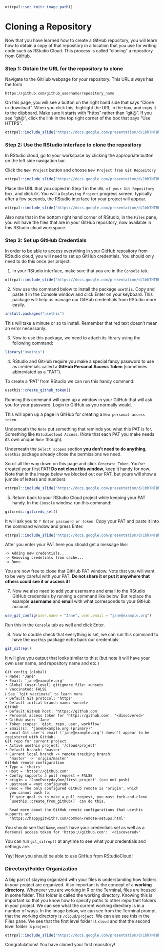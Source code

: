 
```r
ottrpal::set_knitr_image_path()
```

# Cloning a Repository

Now that you have learned how to create a GitHub repository, you will learn how to obtain a copy of that repository in a location that you use for writing code such as RStudio Cloud. This process is called "cloning" a repository from GitHub.

### Step 1: Obtain the URL for the repository to clone

Navigate to the GitHub webpage for your repository. This URL always has the form

```text
https://github.com/github_username/repository_name
```
On this page, you will see a button on the right hand side that says "Clone or download". When you click this, highlight the URL in the box, and copy it to the clipboard. Make sure it starts with "https" rather than "git@". If you see "git@", click the link in the top right corner of the box that says "Use HTTPS".

```r
ottrpal::include_slide("https://docs.google.com/presentation/d/1bhTNTBhdXa0e0BXRZmQoHY6zTKGqgrr4wwYS8-v7ob8/edit#slide=id.g36809c5e39_0_0")
```

### Step 2: Use the RStudio interface to clone the repository

In RStudio cloud, go to your workspace by clicking the appropriate button on the left side navigation bar.

Click the `New Project` button and choose `New Project from Git Repository`

```r
ottrpal::include_slide("https://docs.google.com/presentation/d/1bhTNTBhdXa0e0BXRZmQoHY6zTKGqgrr4wwYS8-v7ob8/edit#slide=id.g2bfdb07292_0_151")
```

Place the URL that you copied in Step 1 in the `URL of your Git Repository` box, and click `OK`.
You will a `Deploying Project` progress screen, typically after a few seconds, the RStudio interface for your project will appear.

```r
ottrpal::include_slide("https://docs.google.com/presentation/d/1bhTNTBhdXa0e0BXRZmQoHY6zTKGqgrr4wwYS8-v7ob8/edit#slide=id.g12feb92770a_0_18")
```

Also note that in the bottom right hand corner of RStudio, in the `Files` pane, you will have the files that are in your GitHub repository, now available in this RStudio cloud workspace.

### Step 3: Set up GitHub Credentials

In order to be able to access everything in your GitHub repository from RStudio cloud, you will need to set up GitHub credentials. You should only need to do this once per project.

1. In your RStudio interface, make sure that you are in the `Console` tab.

```r
ottrpal::include_slide("https://docs.google.com/presentation/d/1bhTNTBhdXa0e0BXRZmQoHY6zTKGqgrr4wwYS8-v7ob8/edit#slide=id.g12feb92770a_0_0")
```

2. Now use the command below to install the package `usethis`. Copy and paste it in the Console window and click Enter on your keyboard. This package will help us manage our GitHub credentials from RStudio more easily.

```r
install.packages("usethis")
```
This will take a minute or so to install. Remember that red text doesn't mean an error necessarily.

3. Now to use this package, we need to attach its library using the following command:

```r
library("usethis")
```

4. RStudio and GitHub require you make a special fancy password to use as credentials called a **GitHub Personal Access Token** (sometimes abbreviated as a "PAT").

To create a 'PAT' from RStudio we can run this handy command:

```r
usethis::create_github_token()
```
Running this command will open up a window in your GitHub that will ask you for your password. Login to GitHub as you normally would.

This will open up a page in GitHub for creating a `New personal access token`.

Underneath the `Note` put something that reminds you what this PAT is for. Something like `RStudioCloud Access`. (Note that each PAT you make needs its own unique `Note` though).

Underneath the `Select scopes` section **you don't need to do anything**, `usethis` package already chose the permissions we need.

Scroll all the way down on this page and click `Generate Token`. You've created your first PAT! **Do not close this window**, keep it handy for now. Note that in the image below we blocked out our PAT, but yours will show a jumble of letters and numbers

```r
ottrpal::include_slide("https://docs.google.com/presentation/d/1bhTNTBhdXa0e0BXRZmQoHY6zTKGqgrr4wwYS8-v7ob8/edit#slide=id.g12feb92770a_0_26")
```

5. Return back to your RStudio Cloud project while keeping your PAT handy.
In the `Console` window, run this command:

```r
gitcreds::gitcreds_set()
```

It will ask you to `? Enter password or token`. Copy your PAT and paste it into the command window and press Enter.


```r
ottrpal::include_slide("https://docs.google.com/presentation/d/1bhTNTBhdXa0e0BXRZmQoHY6zTKGqgrr4wwYS8-v7ob8/edit#slide=id.g12feb92770a_0_34")
```

After you enter your PAT here you should get a message like:
```
-> Adding new credentials...
-> Removing credetials from cache...
-> Done.
```

You are now free to close that GitHub PAT window. Note that you will want to be very careful with your PAT. **Do not share it or put it anywhere that others could see it or access it!**

7. Now we also need to add your username and email to the RStudio GitHub credentials by running a command like below.
But replace the example **username** and **email** with what corresponds to your GitHub account.

```r
use_git_config(user.name = "Jane", user.email = "jane@example.org")
```

Run this in the `Console` tab as well and click Enter.

8. Now to double check that everything is set, we can run this command to have the `usethis` package echo back our credentials:

```r
git_sitrep()
```
It will give you output that looks similar to this: (but note it will have your own user name, and repository name and etc.)

```
Git config (global)
• Name: 'Jane'
• Email: 'jane@example.org'
• Global (user-level) gitignore file: <unset>
• Vaccinated: FALSE
ℹ See `?git_vaccinate` to learn more
• Default Git protocol: 'https'
• Default initial branch name: <unset>
GitHub
• Default GitHub host: 'https://github.com'
• Personal access token for 'https://github.com': '<discovered>'
• GitHub user: 'Jane'
• Token scopes: 'gist, repo, user, workflow'
• Email(s): 'jane@example.org (primary)'
✖ Local Git user's email ('jane@example.org') doesn't appear to be registered with GitHub.
Git repo for current project
• Active usethis project: '/cloud/project'
• Default branch: 'master'
• Current local branch -> remote tracking branch:
  'master' -> 'origin/master'
GitHub remote configuration
• Type = 'theirs'
• Host = 'https://github.com'
• Config supports a pull request = FALSE
• origin = 'JaneEverydayDoe/first_project' (can not push)
• upstream = <not configured>
• Desc = The only configured GitHub remote is 'origin', which
  you cannot push to.
  If your goal is to make a pull request, you must fork-and-clone.
  `usethis::create_from_github()` can do this.

  Read more about the GitHub remote configurations that usethis supports at:
  'https://happygitwithr.com/common-remote-setups.html'

```

You should see that `Name`, `email` have your credentials set as well as a `Personal access token for 'https://github.com': '<discovered>'`

You can run `git_sitrep()` at anytime to see what your credentials and settings are.

Yay! Now you should be able to use GitHub from RStudioCloud!

### Directory/Folder Organization

A big part of staying organized with your files is understanding how folders in your project are organized. Also important is the concept of a **working directory**. Whenever you are working in R or the Terminal, files are housed in some folder. This folder is called the working directory. Knowing this is important so that you know how to specify paths to other important folders in your project. We can see what the current working directory is in a number of ways. In the image below, we can see from the Terminal prompt that the working directory is `/cloud/project`. We can also see this in the Files pane. We see that the first level folder is `cloud` and that the second level folder is `project`.

```r
ottrpal::include_slide("https://docs.google.com/presentation/d/1bhTNTBhdXa0e0BXRZmQoHY6zTKGqgrr4wwYS8-v7ob8/edit#slide=id.g12feb92770a_22_8")
```
Congratulations! You have cloned your first repository!
